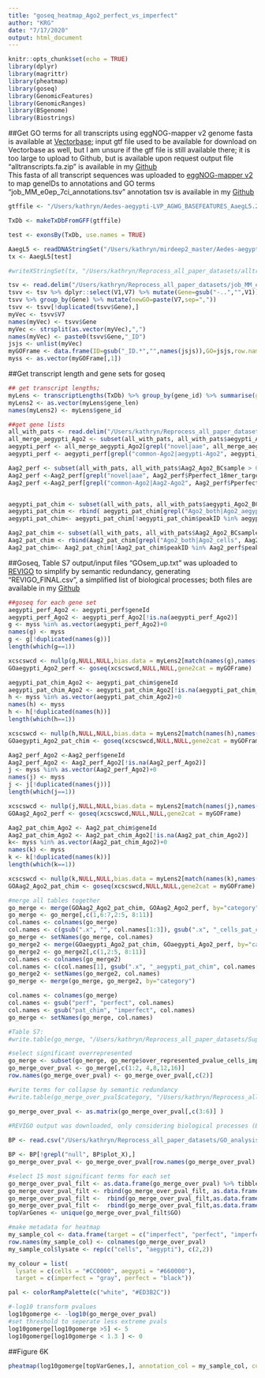 ```yaml
---
title: "goseq_heatmap_Ago2_perfect_vs_imperfect"
author: "KRG"
date: "7/17/2020"
output: html_document
---
```


```r
knitr::opts_chunk$set(echo = TRUE)
library(dplyr)
library(magrittr)
library(pheatmap)
library(goseq)
library(GenomicFeatures)
library(GenomicRanges)
library(BSgenome)
library(Biostrings)
```

##Get GO terms for all transcripts using eggNOG-mapper v2 
genome fasta is available at [Vectorbase](https://vectorbase.org/vectorbase/app/downloads/); input gtf file used to be available for download on Vectorbase as well, but I am unsure if the gtf file is still available there; it is too large to upload to Github, but is available upon request
output file "alltranscripts.fa.zip" is available in my [Github](https://github.com/kathrynrozengagnon/AGOCLIP_2020)  
This fasta of all transcript sequences was uploaded to [eggNOG-mapper v2](http://eggnog-mapper.embl.de/) to map geneIDs to annotations and GO terms  
"job_MM_e0ep_7ci_annotations.tsv" annotation tsv is available in my [Github](https://github.com/kathrynrozengagnon/AGOCLIP_2020) 
```r
gtffile <- "/Users/kathryn/Aedes-aegypti-LVP_AGWG_BASEFEATURES_AaegL5.2.gtf"

TxDb <- makeTxDbFromGFF(gtffile)

test <- exonsBy(TxDb, use.names = TRUE)

AaegL5 <- readDNAStringSet("/Users/kathryn/mirdeep2_master/Aedes-aegypti-LVP_AGWG_CHROMOSOMES_AaegL5_fixed.fa", format = "fasta", nrec=-1L)
tx <- AaegL5[test]

#writeXStringSet(tx, "/Users/kathryn/Reprocess_all_paper_datasets/alltranscripts.fa", format = "fasta")

tsv <- read.delim("/Users/kathryn/Reprocess_all_paper_datasets/job_MM_e0ep_7ci_annotations.tsv", header = FALSE, sep ="\t",comment.char = "",skip = 4)
tsvv <- tsv %>% dplyr::select(V1,V7) %>% mutate(Gene=gsub("-..","",V1))
tsvv %>% group_by(Gene) %>% mutate(newGO=paste(V7,sep=","))
tsvv <- tsvv[!duplicated(tsvv$Gene),]
myVec <- tsvv$V7
names(myVec) <- tsvv$Gene
myVec <- strsplit(as.vector(myVec),",")
names(myVec) <- paste0(tsvv$Gene,"_ID")
jsjs <- unlist(myVec)
myGOFrame <- data.frame(ID=gsub("_ID.*","",names(jsjs)),GO=jsjs,row.names = NULL)
myss <- as.vector(myGOFrame[,1])
```

##Get transcript length and gene sets for goseq

```r
## get transcript lengths; 
myLens <- transcriptLengths(TxDb) %>% group_by(gene_id) %>% summarise(gene_len=median(tx_len))
myLens2 <- as.vector(myLens$gene_len)
names(myLens2) <- myLens$gene_id

##get gene lists
all_with_pats <- read.delim("/Users/kathryn/Reprocess_all_paper_datasets/Supp_tables/Table_S4_Resource_paper.txt", header = TRUE, sep="\t")
all_merge_aegypti_Ago2 <- subset(all_with_pats, all_with_pats$aegypti_Ago2_BCsample > 0)
aegypti_perf <- all_merge_aegypti_Ago2[grepl("novel|aae", all_merge_aegypti_Ago2$Pperfect_18mer_target),]
aegypti_perf <- aegypti_perf[grepl("common-Ago2|aegypti-Ago2", aegypti_perf$Pperfect_18mer_target),] #57

Aag2_perf <- subset(all_with_pats, all_with_pats$Aag2_Ago2_BCsample > 0)
Aag2_perf <-Aag2_perf[grepl("novel|aae", Aag2_perf$Pperfect_18mer_target),]
Aag2_perf <-Aag2_perf[grepl("common-Ago2|Aag2-Ago2", Aag2_perf$Pperfect_18mer_target),] #162


aegypti_pat_chim <- subset(all_with_pats, all_with_pats$aegypti_Ago2_BCsample > 0)
aegypti_pat_chim <- rbind( aegypti_pat_chim[grepl("Ago2_both|Ago2_aegypti", aegypti_pat_chim$top_smallRNA_chimera),], aegypti_pat_chim[grepl("Ago2_both|Ago2_aegypti", aegypti_pat_chim$Ptop_smallRNA),])
aegypti_pat_chim<- aegypti_pat_chim[!aegypti_pat_chim$peakID %in% aegypti_perf$peakID,] 

Aag2_pat_chim <- subset(all_with_pats, all_with_pats$Aag2_Ago2_BCsample > 0)
Aag2_pat_chim <- rbind(Aag2_pat_chim[grepl("Ago2_both|Ago2_cells", Aag2_pat_chim$top_smallRNA_chimera),], Aag2_pat_chim[grepl("Ago2_both|Ago2_cells", Aag2_pat_chim$Ptop_smallRNA),])
Aag2_pat_chim<- Aag2_pat_chim[!Aag2_pat_chim$peakID %in% Aag2_perf$peakID,]
```

##Goseq, Table S7
output/input files "GOsem_up.txt" was uploaded to [REVIGO](http://revigo.irb.hr/) to simplify by semantic redundancy, generating "REVIGO_FINAL.csv", a simplified list of biological processes; both files are available in my [Github](https://github.com/kathrynrozengagnon/AGOCLIP_2020) 
```r
##goseq for each gene set
aegypti_perf_Ago2 <- aegypti_perf$geneId
aegypti_perf_Ago2 <- aegypti_perf_Ago2[!is.na(aegypti_perf_Ago2)] 
g <- myss %in% as.vector(aegypti_perf_Ago2)+0
names(g) <- myss
g <- g[!duplicated(names(g))]
length(which(g==1))

xcscswcd <- nullp(g,NULL,NULL,bias.data = myLens2[match(names(g),names(myLens2),incomparables = 0)])
GOaegypti_Ago2_perf <- goseq(xcscswcd,NULL,NULL,gene2cat = myGOFrame)

aegypti_pat_chim_Ago2 <- aegypti_pat_chim$geneId
aegypti_pat_chim_Ago2 <- aegypti_pat_chim_Ago2[!is.na(aegypti_pat_chim_Ago2)] 
h <- myss %in% as.vector(aegypti_pat_chim_Ago2)+0
names(h) <- myss
h <- h[!duplicated(names(h))]
length(which(h==1))

xcscswcd <- nullp(h,NULL,NULL,bias.data = myLens2[match(names(h),names(myLens2),incomparables = 0)])
GOaegypti_Ago2_pat_chim <- goseq(xcscswcd,NULL,NULL,gene2cat = myGOFrame)

Aag2_perf_Ago2 <-Aag2_perf$geneId
Aag2_perf_Ago2 <- Aag2_perf_Ago2[!is.na(Aag2_perf_Ago2)] 
j <- myss %in% as.vector(Aag2_perf_Ago2)+0
names(j) <- myss
j <- j[!duplicated(names(j))]
length(which(j==1))

xcscswcd <- nullp(j,NULL,NULL,bias.data = myLens2[match(names(j),names(myLens2),incomparables = 0)])
GOAag2_Ago2_perf <- goseq(xcscswcd,NULL,NULL,gene2cat = myGOFrame)

Aag2_pat_chim_Ago2 <- Aag2_pat_chim$geneId
Aag2_pat_chim_Ago2 <- Aag2_pat_chim_Ago2[!is.na(Aag2_pat_chim_Ago2)] 
k<- myss %in% as.vector(Aag2_pat_chim_Ago2)+0
names(k) <- myss
k <- k[!duplicated(names(k))]
length(which(k==1)) 

xcscswcd <- nullp(k,NULL,NULL,bias.data = myLens2[match(names(k),names(myLens2),incomparables = 0)])
GOAag2_Ago2_pat_chim <- goseq(xcscswcd,NULL,NULL,gene2cat = myGOFrame)

#merge all tables together
go_merge <- merge(GOAag2_Ago2_pat_chim, GOAag2_Ago2_perf, by="category")
go_merge <- go_merge[,c(1,6:7,2:5, 8:11)]
col.names <- colnames(go_merge)
col.names <- c(gsub(".x", "", col.names[1:3]), gsub(".x", "_cells_pat_chim", col.names[4:7]),gsub(".y", "_cells_perf", col.names[8:11])) 
go_merge <- setNames(go_merge, col.names)
go_merge2 <- merge(GOaegypti_Ago2_pat_chim, GOaegypti_Ago2_perf, by="category")
go_merge2 <- go_merge2[,c(1,2:5, 8:11)]
col.names <- colnames(go_merge2)
col.names <- c(col.names[1], gsub(".x", "_aegypti_pat_chim", col.names[2:5]),gsub(".y", "_aegypti_perf", col.names[6:9])) 
go_merge2 <- setNames(go_merge2, col.names)
go_merge <- merge(go_merge, go_merge2, by="category")

col.names <- colnames(go_merge)
col.names <- gsub("perf", "perfect", col.names)
col.names <- gsub("pat_chim", "imperfect", col.names)
go_merge <- setNames(go_merge, col.names)

#Table S7:
#write.table(go_merge, "/Users/kathryn/Reprocess_all_paper_datasets/Supp_tables/Table_S7.txt", col.names = TRUE, row.names = FALSE, sep ="\t", quote = FALSE)

#select significant overrepresented 
go_merge <- subset(go_merge, go_merge$over_represented_pvalue_cells_imperfect <0.01 |  go_merge$over_represented_pvalue_cells_perfect < 0.01 |  go_merge$over_represented_pvalue_aegypti_imperfect < 0.01 | go_merge$over_represented_pvalue_aegypti_perfect <0.01 )
go_merge_over_pval <- go_merge[,c(1:2, 4,8,12,16)]
row.names(go_merge_over_pval) <- go_merge_over_pval[,c(2)]

#write terms for collapse by semantic redundancy
#write.table(go_merge_over_pval$category, "/Users/kathryn/Reprocess_all_paper_datasets/GO_analysis/GOsem_up.txt", col.names = FALSE, row.names = FALSE, sep = "\t", quote = FALSE) 

go_merge_over_pval <- as.matrix(go_merge_over_pval[,c(3:6)] )
 
#REVIGO output was downloaded, only considering biological processes (BPs))

BP <- read.csv("/Users/kathryn/Reprocess_all_paper_datasets/GO_analysis/REVIGO_FINAL.csv", header = TRUE) #this file is available on my github

BP <- BP[!grepl("null", BP$plot_X),]
go_merge_over_pval <- go_merge_over_pval[row.names(go_merge_over_pval) %in% BP$description,] 

#select 15 most significant terms for each set
go_merge_over_pval_filt <- as.data.frame(go_merge_over_pval) %>% tibble::rownames_to_column("GO") %>% dplyr::top_n(-12, over_represented_pvalue_aegypti_perfect)
go_merge_over_pval_filt <- rbind(go_merge_over_pval_filt, as.data.frame(go_merge_over_pval) %>% tibble::rownames_to_column("GO") %>% dplyr::top_n(-12, over_represented_pvalue_aegypti_imperfect))
go_merge_over_pval_filt <-  rbind(go_merge_over_pval_filt,as.data.frame(go_merge_over_pval) %>% tibble::rownames_to_column("GO") %>% dplyr::top_n(-12, over_represented_pvalue_cells_imperfect))
go_merge_over_pval_filt <-  rbind(go_merge_over_pval_filt,as.data.frame(go_merge_over_pval) %>% tibble::rownames_to_column("GO") %>% dplyr::top_n(-12, over_represented_pvalue_cells_perfect))
topVarGenes <- unique(go_merge_over_pval_filt$GO)

#make metadata for heatmap
my_sample_col <- data.frame(target = c("imperfect", "perfect", "imperfect", "perfect"))
row.names(my_sample_col) <- colnames(go_merge_over_pval)
my_sample_col$lysate <- rep(c("cells", "aegypti"), c(2,2))

my_colour = list(
  lysate = c(cells = "#CC0000", aegypti = "#660000"),
  target = c(imperfect = "gray", perfect = "black"))

pal <- colorRampPalette(c("white", "#ED3B2C"))

#-log10 transform pvalues 
log10gomerge <- -log10(go_merge_over_pval)
#set threshold to seperate less extreme pvals
log10gomerge[log10gomerge >5] <- 5
log10gomerge[log10gomerge < 1.3 ] <- 0

```

##Figure 6K

```r
pheatmap(log10gomerge[topVarGenes,], annotation_col = my_sample_col, cutree_rows = 2, cutree_cols = 2, show_colnames = F, border_color = "grey60", treeheight_row = 0, treeheight_col =20, color = pal(255), fontsize_row = 6)
```
